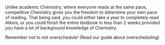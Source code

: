 
Unlike academic Chemistry, where everyone reads at the same pace, competitive Chemistry gives you the freedom to determine your own pace of reading. That being said, you could either take a year to completely read Atkins, or you could finish the entire textbook in less than 2 weeks provided you have a lot of background knowledge of Chemistry.

Remember not to not overschedule! (Read our guide about overscheduling)
